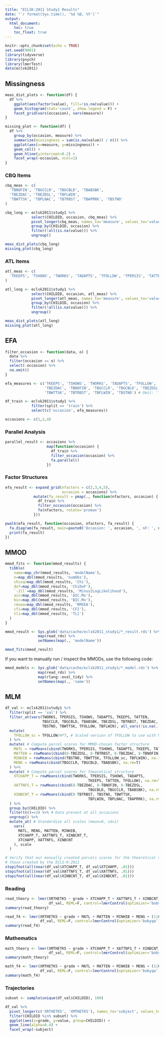 ```yaml
---
title: "ECLSK:2011 Study1 Results"
date: "`r format(Sys.time(), '%d %B, %Y')`"
output:
  html_document:
    toc: true
    toc_float: true
---
```


```r
knitr::opts_chunk$set(echo = TRUE)
set.seed(9001)
library(tidyverse)
library(psych)
library(lmerTest)
data(eclsk2011)
```

## Missingness

```r
meas_dist_plots <- function(df) {
  df %>%
    ggplot(aes(factor(value), fill=!is.na(value))) +
    geom_histogram(stat='count', show.legend = F) +
    facet_grid(vars(occasion), vars(measure)) 
}

missing_plot <- function(df) {
  df %>%
    group_by(occasion, measure) %>%
    summarize(missingness = sum(is.na(value)) / n()) %>%
    ggplot(aes(x=measure, y=missingness)) +
    geom_col() +
    geom_hline(yintercept=0.2) +
    facet_wrap(~occasion, ncol=1)
}
```

### CBQ Items

```r
cbq_meas <- c(
  'TBNOFIN', 'TBGCCLR', 'TBGCBLD', 'TBABSBK',
  'TBEZDAC', 'TBEZDSL', 'TBFLWIN',
  'TBWTTSK', 'TBPLNAC', 'TBTRBST', 'TBAPRRK', 'TBSTNO'
)

cbq_long <- eclsk2011$study1 %>%
            select(CHILDID, occasion, cbq_meas) %>%
            pivot_longer(cbq_meas, names_to='measure', values_to='value') %>%
            group_by(CHILDID, occasion) %>%
            filter(!all(is.na(value))) %>%
            ungroup()

meas_dist_plots(cbq_long)
missing_plot(cbq_long)
```

### ATL Items

```r
atl_meas <- c(
  'TKEEPS', 'TSHOWS', 'TWORKS', 'TADAPTS', 'TFOLLOW', 'TPERSIS', 'TATTEN'
)

atl_long <- eclsk2011$study1 %>%
            select(CHILDID, occasion, atl_meas) %>%
            pivot_longer(atl_meas, names_to='measure', values_to='value') %>%
            group_by(CHILDID, occasion) %>%
            filter(!all(is.na(value))) %>%
            ungroup() 

meas_dist_plots(atl_long)
missing_plot(atl_long)
```

## EFA

```r
filter_occasion <- function(data, o) {
  data %>%
  filter(occasion == o) %>%
  select(-occasion) %>%
  na.omit()
}

efa_measures <- c('TKEEPS', 'TSHOWS', 'TWORKS', 'TADAPTS', 'TFOLLOW', 'TPERSIS', 'TATTEN',
                  'TBEZDAC', 'TBNOFIN', 'TBGCCLR', 'TBGCBLD', 'TBEZDSL', 'TBABSBK',
                  'TBWTTSK', 'TBTRBST', 'TBFLWIN', 'TBSTNO') # Omit: 'TBPLNAC', 'TBAPRRK'

df_train <- eclsk2011$study1 %>%
            filter(split == 'train') %>%
            select(c('occasion', efa_measures))

occasions <- c(1,2,4)
```

### Parallel Analysis

```r
parallel_result <- occasions %>%
                   map(function(occasion) {
                     df_train %>%
                     filter_occasion(occasion) %>%
                     fa.parallel()
                   })
```

### Factor Structures

```r
efa_result <- expand_grid(nfactors = c(2,3,4,5),
                          occasion = occasions) %>%
             mutate(fa_result = pmap(., function(nfactors, occasion) {
               df_train %>%
               filter_occasion(occasion) %>%
               fa(nfactors, rotate='promax')
             }))

pwalk(efa_result, function(occasion, nfactors, fa_result) {
  fa.diagram(fa_result, main=paste0('Occasion: ', occasion, ', nF: ', nfactors), cut=0.2)
  print(fa_result)
})
```

## MMOD

```r
mmod_fits <- function(mmod_results) {
  tibble(
    name=map_chr(mmod_results, 'modelName'),
    n=map_dbl(mmod_results, 'numObs'),
    chisq=map_dbl(mmod_results, 'Chi'),
    dof=map_dbl(mmod_results, 'ChiDoF'),
    `-2ll`=map_dbl(mmod_results, 'Minus2LogLikelihood'),
    aic=map_dbl(mmod_results, 'AIC.Mx'),
    bic=map_dbl(mmod_results, 'BIC.Mx'),
    rmsea=map_dbl(mmod_results, 'RMSEA'),
    cfi=map_dbl(mmod_results, 'CFI'),
    tli=map_dbl(mmod_results, 'TLI')
  )
}

mmod_result <- Sys.glob('data/cache/eclsk2011_study1/*_result.rds') %>%
               map(read_rds) %>%
               setNames(map(., 'modelName'))

mmod_fits(mmod_result)
```

If you want to manually run / inspect the MMODs, use the following code:

```r
mmod_models <- Sys.glob('data/cache/eclsk2011_study1/*_model.rds') %>%
               map(read_rds) %>%
               map(rlang::eval_tidy) %>%
               setNames(map(., 'name'))
```

## MLM

```r
df_val <- eclsk2011$study1 %>%
  filter(split == 'val') %>%
  filter_at(vars(TWORKS, TPERSIS, TSHOWS, TADAPTS, TKEEPS, TATTEN,
                 TBGCCLR, TBGCBLD, TBABSBK, TBEZDSL, TBTRBST, TBEZDAC, TBNOFIN,
                 TBSTNO, TBWTTSK, TFOLLOW, TBFLWIN), all_vars(!is.na(.))) %>% # Exclude NAs
  mutate(
    TFOLLOW_sc = TFOLLOW/4*7, # Scaled version of TFOLLOW to use with MINHIB
  ) %>%
  mutate( # Compute parcel scores for MMOD-chosen factor structure
    MATL = rowMeans(cbind(TWORKS, TPERSIS, TSHOWS, TADAPTS, TKEEPS, TATTEN), na.rm=T),
    MATTEN = rowMeans(cbind(8-TBEZDSL, 8-TBTRBST, 8-TBEZDAC, 8-TBNOFIN), na.rm=T),
    MINHIB = rowMeans(cbind(TBSTNO, TBWTTSK, TFOLLOW_sc, TBFLWIN), na.rm=T),
    MENG = rowMeans(cbind(TBGCCLR, TBGCBLD, TBABSBK), na.rm=T)
  ) %>%
  mutate( # Compute parcel scores for theoretical structure
    XTCHAPP_T = rowMeans(cbind(TWORKS, TPERSIS, TSHOWS, TADAPTS,
                                      TKEEPS, TATTEN, TFOLLOW), na.rm=T),
    XATTNFS_T = rowMeans(cbind(8-TBEZDAC, 8-TBNOFIN, 8-TBEZDSL,
                                      TBGCBLD, TBGCCLR, TBABSBK), na.rm=T),
    XINBCNT_T = rowMeans(cbind(8-TBTRBST, TBSTNO, TBWTTSK,
                                      TBFLWIN, TBPLNAC, TBAPRRK), na.rm=T)
  ) %>%
  group_by(CHILDID) %>%
  filter(n()==3) %>% # Data present at all occasions
  ungroup() %>%
  mutate_at( # Standardize all scales (mean=0, sd=1)
    vars(
      MATL, MENG, MATTEN, MINHIB,
      XTCHAPP_T, XATTNFS_T, XINBCNT_T,
      XTCHAPP, XATTNFS, XINBCNT
    ), scale
  )

# Verify that our manually created parcels scores for the theoretical structure match
# those created by the ECLS-K:2011
stopifnot(all(near(df_val$XTCHAPP_T, df_val$XTCHAPP, .01)))
stopifnot(all(near(df_val$XATTNFS_T, df_val$XATTNFS, .01)))
stopifnot(all(near(df_val$XINBCNT_T, df_val$XINBCNT, .01)))
```


### Reading

```r
read_theory <- lmer(XRTHETK5 ~ grade + XTCHAPP_T + XATTNFS_T + XINBCNT_T + (1|CHILDID),
                    df_val, REML=F, control=lmerControl(optimizer='bobyqa'))
summary(read_theory)

read_f4 <- lmer(XRTHETK5 ~ grade + MATL + MATTEN + MINHIB + MENG + (1|CHILDID),
                df_val, REML=F, control=lmerControl(optimizer='bobyqa'))
summary(read_f4)
```

### Mathematics

```r
math_theory <- lmer(XMTHETK5 ~ grade + XTCHAPP_T + XATTNFS_T + XINBCNT_T + (1|CHILDID),
                    df_val, REML=F, control=lmerControl(optimizer='bobyqa'))
summary(math_theory)

math_f4 <- lmer(XMTHETK5 ~ grade + MATL + MATTEN + MINHIB + MENG + (1|CHILDID),
                df_val, REML=F, control=lmerControl(optimizer='bobyqa'))
summary(math_f4)
```

### Trajectories

```r
subset <- sample(unique(df_val$CHILDID), 100)

df_val %>%
  pivot_longer(c('XRTHETK5', 'XMTHETK5'), names_to='subject', values_to='value') %>%
  filter(CHILDID %in% subset) %>%
  ggplot(aes(x=grade, y=value, group=CHILDID)) +
  geom_line(alpha=0.4) +
  facet_wrap(~subject)
```
